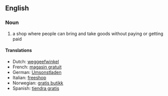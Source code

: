 ==English==
===Noun===
# a shop where people can bring and take goods without paying or getting paid

====Translations====
* Dutch: [[weggeefwinkel]]
* French: [[magasin gratuit]]
* German: [[Umsonstladen]]
* Italian: [[freeshop]]
* Norwegian: [[gratis butikk]]
* Spanish: [[tiendra gratis]]